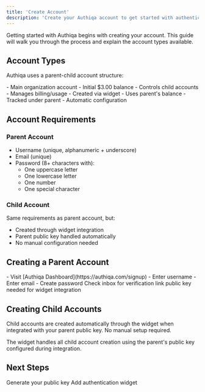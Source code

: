 ```yaml
---
title: 'Create Account'
description: 'Create your Authiqa account to get started with authentication'
---
```


Getting started with Authiqa begins with creating your account. This guide will walk you through the process and explain the account types available.

## Account Types

Authiqa uses a parent-child account structure:

<CardGroup cols={2}>
  <Card title="Parent Account" icon="building">
    - Main organization account
    - Initial $3.00 balance
    - Controls child accounts
    - Manages billing/usage
  </Card>
  <Card title="Child Account" icon="user-group">
    - Created via widget
    - Uses parent's balance
    - Tracked under parent
    - Automatic configuration
  </Card>
</CardGroup>

## Account Requirements

### Parent Account
- Username (unique, alphanumeric + underscore)
- Email (unique)
- Password (8+ characters with):
  - One uppercase letter
  - One lowercase letter
  - One number
  - One special character

### Child Account
Same requirements as parent account, but:
- Created through widget integration
- Parent public key handled automatically
- No manual configuration needed

## Creating a Parent Account

<Steps>
  <Step title="Register">
    - Visit [Authiqa Dashboard](https://authiqa.com/signup)
    - Enter username
    - Enter email
    - Create password
  </Step>

  <Step title="Verify Email">
    Check inbox for verification link
  </Step>

  <Step title="Get public Key">
    public key needed for widget integration
  </Step>
</Steps>

## Creating Child Accounts

Child accounts are created automatically through the widget when integrated with your parent public key. No manual setup required.

<Note>
The widget handles all child account creation using the parent's public key configured during integration.
</Note>

## Next Steps

<CardGroup cols={2}>
  <Card
    title="Get public Key"
    icon="key"
    href="/getting-started/api-keys"
  >
    Generate your public key
  </Card>
  <Card
    title="Widget Setup"
    icon="code"
    href="/authentication/widget-setup"
  >
    Add authentication widget
  </Card>
</CardGroup>

